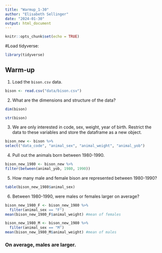 ```yaml
---
title: "Warmup_1-30"
author: "Elisabeth Sellinger"
date: "2024-01-30"
output: html_document
---
```


```r
knitr::opts_chunk$set(echo = TRUE)
```


#Load tidyverse:
```r
library(tidyverse)
```

## Warm-up
1. Load the `bison.csv` data.
```r
bison <- read.csv("data/bison.csv")
```

2. What are the dimensions and structure of the data?
```r
dim(bison)
```

```r
str(bison)
```

3. We are only interested in code, sex, weight, year of birth. Restrict the data to these variables and store the dataframe as a new object.
```r
bison_new <- bison %>% 
select("data_code", "animal_sex", "animal_weight", "animal_yob")
```

4. Pull out the animals born between 1980-1990.
```r
bison_new_1980 <- bison_new %>% 
filter(between(animal_yob, 1980, 1990))
```


5. How many male and female bison are represented between 1980-1990?
```r
table(bison_new_1980$animal_sex)
```

6. Between 1980-1990, were males or females larger on average?
```r
bison_new_1980_F <- bison_new_1980 %>% 
  filter(animal_sex == "F")
mean(bison_new_1980_F$animal_weight) #mean of females
```

```r
bison_new_1980_M <- bison_new_1980 %>% 
  filter(animal_sex == "M")
mean(bison_new_1980_M$animal_weight) #mean of males
```
### On average, males are larger.
